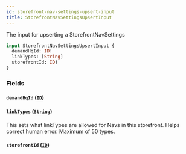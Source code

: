 ```yaml
---
id: storefront-nav-settings-upsert-input
title: StorefrontNavSettingsUpsertInput
---
```



The input for upserting a StorefrontNavSettings


```graphql
input StorefrontNavSettingsUpsertInput {
  demandHqId: ID!
  linkTypes: [String]
  storefrontId: ID!
}
```


### Fields

#### `demandHqId` ([`ID`](/developers/demandhq-apis/demand-api/graphql/reference/scalars/id))




#### `linkTypes` ([`String`](/developers/demandhq-apis/demand-api/graphql/reference/scalars/string))

This sets what linkTypes are allowed for Navs in this storefront. Helps correct human error.
Maximum of 50 types.


#### `storefrontId` ([`ID`](/developers/demandhq-apis/demand-api/graphql/reference/scalars/id))






